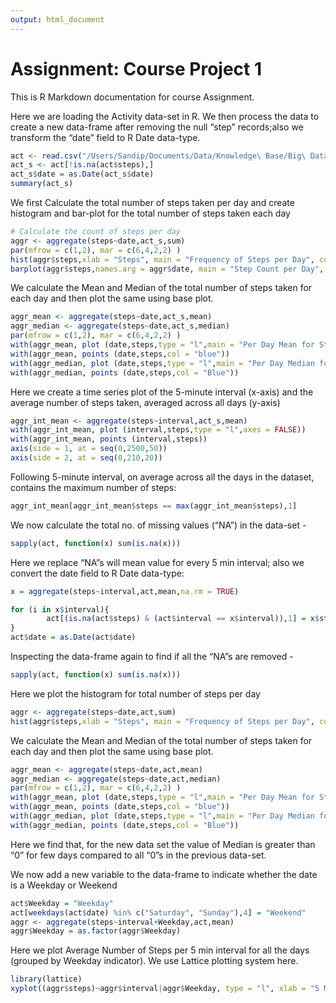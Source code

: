 ```yaml
---
output: html_document
---
```

Assignment: Course Project 1
============================

This is R Markdown documentation for course Assignment.

Here we are loading the Activity data-set in R. We then process the data to create a new data-frame after removing the null "step" records;also we transform the "date" field to R Date data-type.

```r
act <- read.csv("/Users/Sandip/Documents/Data/Knowledge\ Base/Big\ Data/R\ Programming/Assignment_Data/activity.csv", header = TRUE, na.strings = "NA")
act_s <- act[!is.na(act$steps),]
act_s$date = as.Date(act_s$date)
summary(act_s)
```

We first Calculate the total number of steps taken per day and create histogram and bar-plot for the total number of steps taken each day

```r
# Calculate the count of steps per day
aggr <- aggregate(steps~date,act_s,sum)
par(mfrow = c(1,2), mar = c(6,4,2,2) )
hist(aggr$steps,xlab = "Steps", main = "Frequency of Steps per Day", col = "red",breaks = 53)
barplot(aggr$steps,names.arg = aggr$date, main = "Step Count per Day", xlab = "Date", ylab = "Steps Count")
```


We calculate the Mean and Median of the total number of steps taken for each day and then plot the same using base plot.

```r
aggr_mean <- aggregate(steps~date,act_s,mean)
aggr_median <- aggregate(steps~date,act_s,median)
par(mfrow = c(1,2), mar = c(6,4,2,2) )
with(aggr_mean, plot (date,steps,type = "l",main = "Per Day Mean for Steps", xlab = "Date", ylab = "Mean"))
with(aggr_mean, points (date,steps,col = "blue"))
with(aggr_median, plot (date,steps,type = "l",main = "Per Day Median for Steps", xlab = "Date", ylab = "Median"))
with(aggr_median, points (date,steps,col = "Blue"))
```

Here we create a time series plot of the 5-minute interval (x-axis) and the average number of steps taken, averaged across all days (y-axis)

```r
aggr_int_mean <- aggregate(steps~interval,act_s,mean)
with(aggr_int_mean, plot (interval,steps,type = "l",axes = FALSE))
with(aggr_int_mean, points (interval,steps))
axis(side = 1, at = seq(0,2500,50))
axis(side = 2, at = seq(0,210,20))
```


Following 5-minute interval, on average across all the days in the dataset, contains the maximum number of steps:

```r
aggr_int_mean[aggr_int_mean$steps == max(aggr_int_mean$steps),1]
```


We now calculate the total no. of missing values ("NA") in the data-set -
```r
sapply(act, function(x) sum(is.na(x)))
```

Here we replace "NA"s will mean value for every 5 min interval; also we convert the date field to R Date data-type:

```r
x = aggregate(steps~interval,act,mean,na.rm = TRUE)

for (i in x$interval){
        act[(is.na(act$steps) & (act$interval == x$interval)),1] = x$steps
}
act$date = as.Date(act$date)
```

Inspecting the data-frame again to find if all the "NA"s are removed -

```r
sapply(act, function(x) sum(is.na(x)))
```

Here we plot the histogram for total number of steps per day
```r
aggr <- aggregate(steps~date,act,sum)
hist(aggr$steps,xlab = "Steps", main = "Frequency of Steps per Day", col = "red",breaks = 60)
```

We calculate the Mean and Median of the total number of steps taken for each day and then plot the same using base plot.

```r
aggr_mean <- aggregate(steps~date,act,mean)
aggr_median <- aggregate(steps~date,act,median)
par(mfrow = c(1,2), mar = c(6,4,2,2) )
with(aggr_mean, plot (date,steps,type = "l",main = "Per Day Mean for Steps", xlab = "Date", ylab = "Mean"))
with(aggr_mean, points (date,steps,col = "blue"))
with(aggr_median, plot (date,steps,type = "l",main = "Per Day Median for Steps", xlab = "Date", ylab = "Median"))
with(aggr_median, points (date,steps,col = "Blue"))
```
Here we find that, for the new data set the value of Median is greater than "0" for few days compared to all "0"s in the previous data-set.


We now add a new variable to the data-frame to indicate whether the date is a Weekday or Weekend
```r
act$Weekday = "Weekday"
act[weekdays(act$date) %in% c("Saturday", "Sunday"),4] = "Weekend"
aggr <- aggregate(steps~interval+Weekday,act,mean)
aggr$Weekday = as.factor(aggr$Weekday)
```

Here we plot Average Number of Steps per 5 min interval for all the days (grouped by Weekday indicator). We use Lattice plotting system here.

```r
library(lattice)
xyplot((aggr$steps)~aggr$interval|aggr$Weekday, type = "l", xlab = "5 Min Interval", ylab = "Average Steps", layout = c(1,2))
```

